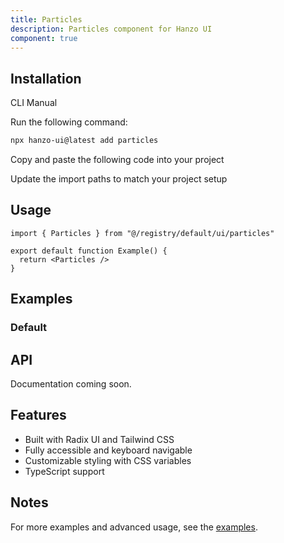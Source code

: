 ```yaml
---
title: Particles
description: Particles component for Hanzo UI
component: true
---
```


<ComponentPreview name="particles-demo" />

## Installation

<Tabs defaultValue="cli">

<TabsList>
  <TabsTrigger value="cli">CLI</TabsTrigger>
  <TabsTrigger value="manual">Manual</TabsTrigger>
</TabsList>

<TabsContent value="cli">

<Steps>

<Step>Run the following command:</Step>

```bash
npx hanzo-ui@latest add particles
```

</Steps>

</TabsContent>

<TabsContent value="manual">

<Steps>

<Step>Copy and paste the following code into your project</Step>

<ComponentSource name="particles" />

<Step>Update the import paths to match your project setup</Step>

</Steps>

</TabsContent>

</Tabs>

## Usage

```tsx
import { Particles } from "@/registry/default/ui/particles"

export default function Example() {
  return <Particles />
}
```

## Examples

### Default

<ComponentPreview name="particles-demo" />

## API

Documentation coming soon.

## Features

- Built with Radix UI and Tailwind CSS
- Fully accessible and keyboard navigable
- Customizable styling with CSS variables
- TypeScript support

## Notes

For more examples and advanced usage, see the [examples](/examples).
